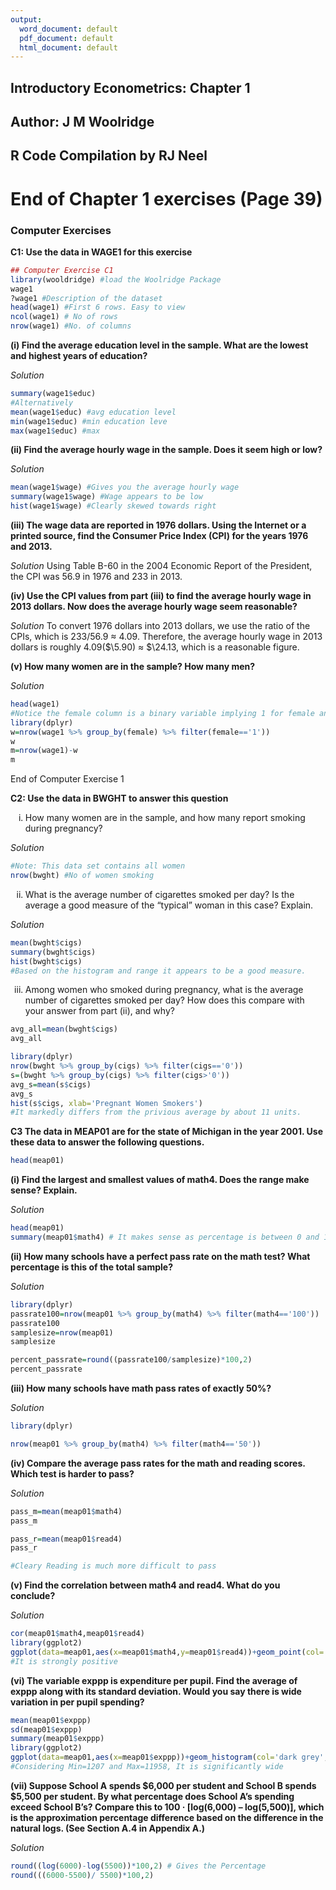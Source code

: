 ```yaml
---
output:
  word_document: default
  pdf_document: default
  html_document: default
---
```


## Introductory Econometrics: Chapter 1
## Author: J M Woolridge
## R Code Compilation by RJ Neel


# End of Chapter 1 exercises (Page 39)

### Computer Exercises 

**C1: Use the data in WAGE1 for this exercise** 

```r
## Computer Exercise C1
library(wooldridge) #load the Woolridge Package
wage1
?wage1 #Description of the dataset
head(wage1) #First 6 rows. Easy to view
ncol(wage1) # No of rows
nrow(wage1) #No. of columns
```


**(i) Find the average education level in the sample. What are the lowest and highest years of education?** 

*Solution*
```r
summary(wage1$educ)
#Alternatively
mean(wage1$educ) #avg education level
min(wage1$educ) #min education leve
max(wage1$educ) #max
```

**(ii) Find the average hourly wage in the sample. Does it seem high or low? **

*Solution*
```r
mean(wage1$wage) #Gives you the average hourly wage 
summary(wage1$wage) #Wage appears to be low
hist(wage1$wage) #Clearly skewed towards right
```

**(iii) The wage data are reported in 1976 dollars. Using the Internet or a printed source, find the Consumer Price Index (CPI) for the years 1976 and 2013.**

*Solution*
Using Table B-60 in the 2004 Economic Report of the President, the CPI was 56.9 in 1976 and 233 in 2013. 

**(iv) Use the CPI values from part (iii) to find the average hourly wage in 2013 dollars. Now does the average hourly wage seem reasonable? **

*Solution*
To convert 1976 dollars into 2013 dollars, we use the ratio of the CPIs, which is 233/56.9 ≈ 4.09. Therefore, the average hourly wage in 2013 dollars is roughly 4.09(\$\5.90) \≈\ \$\24.13, which is a reasonable figure.


**(v) How many women are in the sample? How many men?**

*Solution*
```r
head(wage1)
#Notice the female column is a binary variable implying 1 for female and 0 for male requring us to proceed with 'dplyr'
library(dplyr)
w=nrow(wage1 %>% group_by(female) %>% filter(female=='1'))
w
m=nrow(wage1)-w
m
```

End of Computer Exercise 1

**C2: Use the data in BWGHT to answer this question** 

(i) How many women are in the sample, and how many report smoking during pregnancy?

*Solution*
```r
#Note: This data set contains all women
nrow(bwght) #No of women smoking

```


(ii) What is the average number of cigarettes smoked per day? Is the average a good measure of the “typical” woman in this case? Explain. 

*Solution*
```r
mean(bwght$cigs)
summary(bwght$cigs)
hist(bwght$cigs)
#Based on the histogram and range it appears to be a good measure.
```
(iii) Among women who smoked during pregnancy, what is the average number of cigarettes smoked per day? How does this compare with your answer from part (ii), and why?
```r
avg_all=mean(bwght$cigs)
avg_all

library(dplyr)
nrow(bwght %>% group_by(cigs) %>% filter(cigs=='0'))
s=(bwght %>% group_by(cigs) %>% filter(cigs>'0'))
avg_s=mean(s$cigs)
avg_s
hist(s$cigs, xlab='Pregnant Women Smokers')
#It markedly differs from the privious average by about 11 units.
```

**C3 The data in MEAP01 are for the state of Michigan in the year 2001. Use these data to answer the following questions.**
```r
head(meap01)
```

**(i) Find the largest and smallest values of math4. Does the range make sense? Explain. **

*Solution*
```r
head(meap01)
summary(meap01$math4) # It makes sense as percentage is between 0 and 100

```

**(ii) How many schools have a perfect pass rate on the math test? What percentage is this of the total sample? **

*Solution*
```r
library(dplyr)
passrate100=nrow(meap01 %>% group_by(math4) %>% filter(math4=='100'))
passrate100
samplesize=nrow(meap01)
samplesize

percent_passrate=round((passrate100/samplesize)*100,2)
percent_passrate
```


**(iii) How many schools have math pass rates of exactly 50%? **

*Solution*
```r
library(dplyr)

nrow(meap01 %>% group_by(math4) %>% filter(math4=='50'))

```


**(iv) Compare the average pass rates for the math and reading scores. Which test is harder to pass? **

*Solution*
```r
pass_m=mean(meap01$math4)
pass_m

pass_r=mean(meap01$read4)
pass_r

#Cleary Reading is much more difficult to pass

```


**(v) Find the correlation between math4 and read4. What do you conclude? **

*Solution*
```r
cor(meap01$math4,meap01$read4)
library(ggplot2)
ggplot(data=meap01,aes(x=meap01$math4,y=meap01$read4))+geom_point(col='salmon')+ggtitle("Scatterplot: Maths vs Reading")+xlab("Math Score")+ylab("Reading Score")
#It is strongly positive
```


**(vi) The variable exppp is expenditure per pupil. Find the average of exppp along with its standard deviation. Would you say there is wide variation in per pupil spending? **
```r
mean(meap01$exppp)
sd(meap01$exppp)
summary(meap01$exppp)
library(ggplot2)
ggplot(data=meap01,aes(x=meap01$exppp))+geom_histogram(col='dark grey',fill='white')+ggtitle("Histogram: Expenditure per Pupil")+xlab("Expenditure")+ylab("Frequency")
#Considering Min=1207 and Max=11958, It is significantly wide
```


**(vii) Suppose School A spends $6,000 per student and School B spends $5,500 per student. By what percentage does School A’s spending exceed School B’s? Compare this to 100 · [log(6,000) – log(5,500)], which is the approximation percentage difference based on the difference in the natural logs. (See Section A.4 in Appendix A.)**

*Solution*
```r
round((log(6000)-log(5500))*100,2) # Gives the Percentage
round(((6000-5500)/ 5500)*100,2)

```




